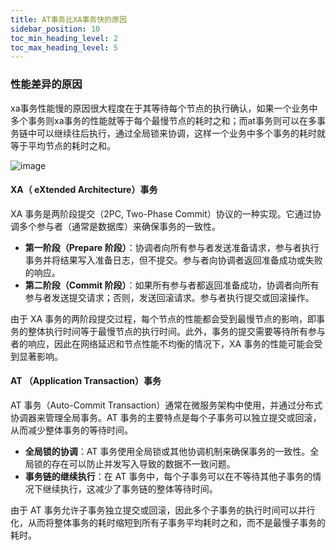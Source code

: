 ```yaml
---
title: AT事务比XA事务快的原因
sidebar_position: 10
toc_min_heading_level: 2
toc_max_heading_level: 5
---
```

### 性能差异的原因

xa事务性能慢的原因很大程度在于其等待每个节点的执行确认，如果一个业务中多个事务则xa事务的性能就等于每个最慢节点的耗时之和；而at事务则可以在多事务链中可以继续往后执行，通过全局锁来协调，这样一个业务中多个事务的耗时就等于平均节点的耗时之和。

<div style={{ textAlign: 'center', width: '100%' }}>
    <img src="/analysis-project/img/sa/xa-at.png" alt="image" style={{ maxWidth: '60%', height: 'auto', display: 'block', margin: '0 auto' }} />
</div>

[//]: # (<img src="/Users/liufei/docs/typora笔记/images/sa/xa-at.png" style="zoom:50%;" />)

#### XA（ eXtended Architecture）事务

XA 事务是两阶段提交（2PC, Two-Phase Commit）协议的一种实现。它通过协调多个参与者（通常是数据库）来确保事务的一致性。

- **第一阶段（Prepare 阶段）**：协调者向所有参与者发送准备请求，参与者执行事务并将结果写入准备日志，但不提交。参与者向协调者返回准备成功或失败的响应。
- **第二阶段（Commit 阶段）**：如果所有参与者都返回准备成功，协调者向所有参与者发送提交请求；否则，发送回滚请求。参与者执行提交或回滚操作。

由于 XA 事务的两阶段提交过程，每个节点的性能都会受到最慢节点的影响，即事务的整体执行时间等于最慢节点的执行时间。此外，事务的提交需要等待所有参与者的响应，因此在网络延迟和节点性能不均衡的情况下，XA 事务的性能可能会受到显著影响。

#### AT （Application Transaction）事务

AT 事务（Auto-Commit Transaction）通常在微服务架构中使用，并通过分布式协调器来管理全局事务。AT 事务的主要特点是每个子事务可以独立提交或回滚，从而减少整体事务的等待时间。

- **全局锁的协调**：AT 事务使用全局锁或其他协调机制来确保事务的一致性。全局锁的存在可以防止并发写入导致的数据不一致问题。
- **事务链的继续执行**：在 AT 事务中，每个子事务可以在不等待其他子事务的情况下继续执行，这减少了事务链的整体等待时间。

由于 AT 事务允许子事务独立提交或回滚，因此多个子事务的执行时间可以并行化，从而将整体事务的耗时缩短到所有子事务平均耗时之和，而不是最慢子事务的耗时。

